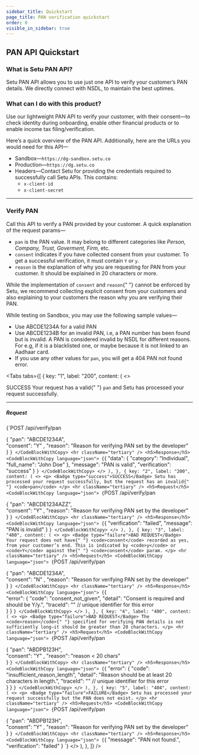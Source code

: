 ```yaml
---
sidebar_title: Quickstart
page_title: PAN verification quickstart
order: 0
visible_in_sidebar: true
---
```


## PAN API Quickstart

### What is Setu PAN API?

Setu PAN API allows you to use just one API to verify your customer’s PAN details. We directly connect with NSDL, to maintain the best uptimes.

### What can I do with this product?

Use our lightweight PAN API to verify your customer, with their consent—to check identity during onboarding, enable other financial products or to enable income tax filing/verification.

Here’s a quick overview of the PAN API. Additionally, here are the URLs you would need for this API—

- Sandbox—`https://dg-sandbox.setu.co`
- Production—`https://dg.setu.co`
- Headers—Contact Setu for providing the credentials required to successfully call Setu APIs. This contains:
  - `x-client-id`
  - `x-client-secret`

<hr className="primary" />

### Verify PAN

Call this API to verify a PAN provided by your customer. A quick explanation of the request params—

- `pan` is the PAN value. It may belong to different categories like _Person, Company, Trust, Goverment, Firm,_ etc.
- `consent` indicates if you have collected consent from your customer. To get a successful verification, it must contain `Y` or `y`.
- `reason` is the explanation of why you are requesting for PAN from your customer. It should be explained in 20 characters or more.

<Callout type="tip">
  While the implementation of <code>consent</code> and <code>reason</code>{" "}
  cannot be enforced by Setu, we recommend collecting explicit consent from your
  customers and also explaining to your customers the reason why you are
  verifying their PAN.
</Callout>

<br />

While testing on Sandbox, you may use the following sample values—

- Use ABCDE1234A for a valid PAN
- Use ABCDE1234B for an invalid PAN, i.e, a PAN number has been found but is invalid. A PAN is considered invalid by NSDL for different reasons. For e.g, if it is a blacklisted one, or maybe because it is not linked to an Aadhaar card.
- If you use any other values for `pan`, you will get a 404 PAN not found error.

<Tabs
  tabs={[
    {
      key: "1",
      label: "200",
      content: (
        <>
          <p>
            <Badge type="success">SUCCESS</Badge> Your request has a valid{" "}
            <code>pan</code> and Setu has processed your request successfully.
          </p>
          <hr className="tertiary" />
          <h5>Request</h5>
          <CodeBlockWithCopy language="json">
            {`POST  /api/verify/pan 
 
{ 
  "pan": "ABCDE1234A",  
  "consent": "Y" , 
  "reason": "Reason for verifying PAN set by the developer"  
}   `}
          </CodeBlockWithCopy>
          <hr className="tertiary" />
          <h5>Response</h5>
          <CodeBlockWithCopy language="json">
            {`{ 
  "data": { 
    "category": "Individual", 
    "full_name": "John Doe" 
  }, 
  "message": "PAN is valid", 
  "verification": "success" 
}    `}
          </CodeBlockWithCopy>
        </>
      ),
    },
    {
      key: "2",
      label: "200",
      content: (
        <>
          <p>
            <Badge type="success">SUCCESS</Badge> Setu has processed your
            request successfully, but the request has an invalid{" "}
            <code>pan</code>
          </p>
          <hr className="tertiary" />
          <h5>Request</h5>
          <CodeBlockWithCopy language="json">
            {`POST  /api/verify/pan 
 
{ 
  "pan": "ABCDE1234AZZ",  
  "consent": "Y" , 
  "reason": "Reason for verifying PAN set by the developer"  
}   `}
          </CodeBlockWithCopy>
          <hr className="tertiary" />
          <h5>Response</h5>
          <CodeBlockWithCopy language="json">
            {`{ 
  "verification": "failed", 
  "message": "PAN is invalid" 
}    `}
          </CodeBlockWithCopy>
        </>
      ),
    },
    {
      key: "3",
      label: "400",
      content: (
        <>
          <p>
            <Badge type="failure">BAD REQUEST</Badge> Your request does not have{" "}
            <code>consent</code> recorded as yes, from your customer’s end. This
            is indicated by <code>y</code> or <code>Y</code> against the{" "}
            <code>consent</code> param.
          </p>
          <hr className="tertiary" />
          <h5>Request</h5>
          <CodeBlockWithCopy language="json">
            {`POST  /api/verify/pan 
 
{ 
  "pan": "ABCDE1234A",  
  "consent": "N" , 
  "reason": "Reason for verifying PAN set by the developer"  
}   `}
          </CodeBlockWithCopy>
          <hr className="tertiary" />
          <h5>Response</h5>
          <CodeBlockWithCopy language="json">
            {`{   
    "error": { 
    "code": "consent_not_given", 
    "detail": "Consent is required and should be Y/y.", 
    "traceId": "" // unique identifier for this error  
  } 
}    `}
          </CodeBlockWithCopy>
        </>
      ),
    },
    {
      key: "4",
      label: "400",
      content: (
        <>
          <p>
            <Badge type="failure">BAD REQUEST</Badge> The <code>reason</code>{" "}
            specified for verifying PAN details is not sufficiently long—it
            should be greater than 20 characters.
          </p>
          <hr className="tertiary" />
          <h5>Request</h5>
          <CodeBlockWithCopy language="json">
            {`POST  /api/verify/pan 
 
{ 
 "pan": "ABDPB123H",  
  "consent": "Y" , 
  "reason": "reason < 20 chars"  
}    `}
          </CodeBlockWithCopy>
          <hr className="tertiary" />
          <h5>Response</h5>
          <CodeBlockWithCopy language="json">
            {`{ 
  "error": { 
    "code": "insufficient_reason_length", 
    "detail": "Reason should be at least 20 characters in length.", 
    "traceId": "" // unique identifier for this error  
  } 
}    `}
          </CodeBlockWithCopy>
        </>
      ),
    },
    {
      key: "5",
      label: "404",
      content: (
        <>
          <p>
            <Badge type="failure">FAILURE</Badge> Setu has processed your
            request successfully but the PAN does not exist.
          </p>
          <hr className="tertiary" />
          <h5>Request</h5>
          <CodeBlockWithCopy language="json">
            {`POST  /api/verify/pan 
 
{ 
 "pan": "ABDPB123H",  
  "consent": "Y" , 
  "reason": "Reason for verifying PAN set by the developer"  
}    `}
          </CodeBlockWithCopy>
          <hr className="tertiary" />
          <h5>Response</h5>
          <CodeBlockWithCopy language="json">
            {`{ 
    "message": "PAN not found.", 
    "verification": "failed" 
}    `}
          </CodeBlockWithCopy>
        </>
      ),
    },
  ]}
/>

<br />
<WasPageHelpful />
